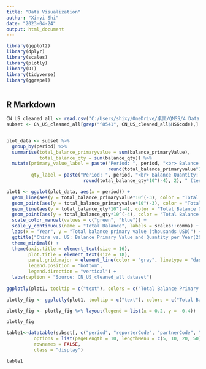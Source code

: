 ---
title: "Data Visualization"
author: "Xinyi Shi"
date: "2023-04-24"
output: html_document
---

```{r setup}
library(ggplot2)
library(dplyr)
library(scales)
library(plotly)
library(DT)
library(tidyverse)
library(ggrepel)



```

## R Markdown



```{r}
CN_US_cleaned_all <- read.csv("C:/Users/shixy/OneDrive/桌面/QMSS/4 Data Visualization/CN_US_cleaned_all.csv")
subset <- CN_US_cleaned_all[grep("^8541", CN_US_cleaned_all$HS6code),]


plot_data <- subset %>%
  group_by(period) %>%
  summarise(total_balance_primaryvalue = sum(balance_primaryValue),
            total_balance_qty = sum(balance_qty)) %>%
  mutate(primary_value_label = paste("Period: ", period, "<br> Balance Primary Value: ",
                                     round(total_balance_primaryvalue*10^(-3),2), " (thousands USD)"),
         qty_label = paste("Period: ", period, "<br> Balance Quantity: ",
                            round(total_balance_qty*10^(-4), 2), " (ten thousands units)"))

plot1 <- ggplot(plot_data, aes(x = period)) +
  geom_line(aes(y = total_balance_primaryvalue*10^(-3), color = "Total Balance Primary Value (thousands USD)"), size = 1.5) +
  geom_point(aes(y = total_balance_primaryvalue*10^(-3), color = "Total Balance Primary Value (thousands USD)", text = primary_value_label), size = 3) +
  geom_line(aes(y = total_balance_qty*10^(-4), color = "Total Balance Quantity (ten thousands units)"), size = 1.5) +
  geom_point(aes(y = total_balance_qty*10^(-4), color = "Total Balance Quantity (ten thousands units)", text = qty_label), size = 3) +
  scale_color_manual(values = c("green", "blue")) +
  scale_y_continuous(name = "Total Balance", labels = scales::comma) +
  labs(x = "Year", y = "Total balance primary value (thousands USD)") +
  ggtitle("China vs. US: Balance Primary Value and Quantity per Year(2017-21)") +
  theme_minimal() +
  theme(axis.title = element_text(size = 16),
        plot.title = element_text(size = 18),
        panel.grid.major = element_line(color = "gray", linetype = "dashed"),
        legend.position = "bottom",
        legend.direction = "vertical") +
  labs(caption = "Source: CN_US_cleaned_all dataset")
  
ggplotly(plot1, tooltip = c("text"), colors = c("Total Balance Primary Value (thousands USD)" = "green", "Total Balance Quantity (ten thousands unit)" = "blue"))

plotly_fig <- ggplotly(plot1, tooltip = c("text"), colors = c("Total Balance Primary Value (thousands USD)" = "green", "Total Balance Quantity (ten thousands units)" = "blue"))

plotly_fig <- plotly_fig %>% layout(legend = list(x = 0.2, y = -0.4))

plotly_fig


```


```{r}
table1<-datatable(subset[, c("period", "reporterCode", "partnerCode", "HS6code", "balance_primaryValue", "balance_qty", "balance_netWgt")], 
          options = list(pageLength = 10, lengthMenu = c(5, 10, 20, 50)), 
          rownames = FALSE, 
          class = "display")

table1
```




